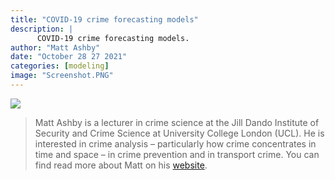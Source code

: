 ```yaml
---
title: "COVID-19 crime forecasting models"
description: |
      COVID-19 crime forecasting models.
author: "Matt Ashby"
date: "October 28 27 2021"
categories: [modeling]
image: "Screenshot.PNG"
---
```



![](Screenshot.PNG)

> Matt Ashby is a lecturer in crime science at the Jill Dando Institute of Security and Crime Science at University College London (UCL). He is interested in crime analysis -- particularly how crime concentrates in time and space -- in crime prevention and in transport crime. You can find read more about Matt on his [website](http://lesscrime.info/).
